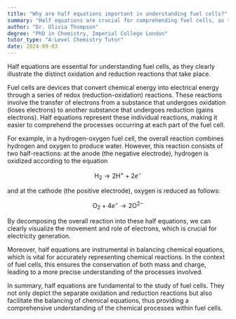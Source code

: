 ```yaml
---
title: "Why are half equations important in understanding fuel cells?"
summary: "Half equations are crucial for comprehending fuel cells, as they clearly represent the distinct oxidation and reduction reactions involved in the electrochemical processes."
author: "Dr. Olivia Thompson"
degree: "PhD in Chemistry, Imperial College London"
tutor_type: "A-Level Chemistry Tutor"
date: 2024-09-03
---
```


Half equations are essential for understanding fuel cells, as they clearly illustrate the distinct oxidation and reduction reactions that take place.

Fuel cells are devices that convert chemical energy into electrical energy through a series of redox (reduction-oxidation) reactions. These reactions involve the transfer of electrons from a substance that undergoes oxidation (loses electrons) to another substance that undergoes reduction (gains electrons). Half equations represent these individual reactions, making it easier to comprehend the processes occurring at each part of the fuel cell.

For example, in a hydrogen-oxygen fuel cell, the overall reaction combines hydrogen and oxygen to produce water. However, this reaction consists of two half-reactions: at the anode (the negative electrode), hydrogen is oxidized according to the equation 

$$ 
\text{H}_2 \rightarrow 2\text{H}^+ + 2e^- 
$$ 

and at the cathode (the positive electrode), oxygen is reduced as follows:

$$ 
\text{O}_2 + 4e^- \rightarrow 2\text{O}^{2-} 
$$ 

By decomposing the overall reaction into these half equations, we can clearly visualize the movement and role of electrons, which is crucial for electricity generation.

Moreover, half equations are instrumental in balancing chemical equations, which is vital for accurately representing chemical reactions. In the context of fuel cells, this ensures the conservation of both mass and charge, leading to a more precise understanding of the processes involved.

In summary, half equations are fundamental to the study of fuel cells. They not only depict the separate oxidation and reduction reactions but also facilitate the balancing of chemical equations, thus providing a comprehensive understanding of the chemical processes within fuel cells.
    